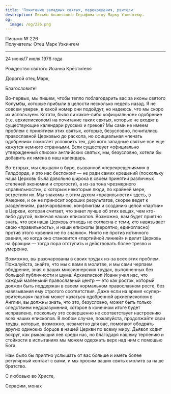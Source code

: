 ```yaml
---
title: 'Почитание западных святых, перекрещения, рвители'
description: Письмо блаженного Серафима отцу Марку Уэкингему.
og:
  image: /og/226.png
---
```


<div style={{textAlign:'right', fontFamily:'monospace'}}>Письмо № 226</div>
<div style={{textAlign:'left', fontFamily:'monospace'}}>Получатель: Отец Марк Уэкингем</div>

---

24 июня/7 июля 1976 года

Рождество святого Иоанна Крестителя

Дорогой отец Марк,

Благословите!

Во-первых, мы пишем, чтобы тепло поблагодарить вас за иконы святого Колумбы, которые прибыли в целости несколько недель назад. Я не совсем уверен, в какой номер они подойдут, но надеюсь, что мы скоро их используем. Кстати, было ли какое-либо «официальное» одобрение (т.е. архиепископом) на почитание таких святых, которые не входят в существующие календари русских и греков? Мы сами не имеем проблем с принятием этих святых, которые, безусловно, почитались православной Церковью до раскола, но официальная «печать одобрения» помогает успокоить тех, для кого западные святые все еще кажутся немного странными. Если существует «официально утвержденный список» английских святых, мы, безусловно, хотели бы добавить их имена в наш календарь.

Во-вторых, мы слышали о буре, вызванной «перекрещениями» в Гилдфорде, и это нас беспокоит — не ради самих крещений (поскольку наша Церковь была довольно широка в своем принятии различных степеней экономии и строгости), а из-за тона чрезмерного «правильности», с которым некоторые люди, по крайней мере, встретили их. Мы знакомы с этим духом «правильности» здесь, в Америке, и он не приносит хороших результатов, скорее ведет к разделениям, разочарованию, конфликтам и созданию целой «партии» в Церкви, которая считает, что знает лучше об этих вещах, чем кто-либо другой, включая наших епископов. Возможно, вам будет приятно знать, что вся наша Церковь отнюдь не согласна с теми, кто навязывает свою «правильность», и наши епископы (вероятно, единогласно) против этого «рвения не по знанию». Никто не против истинного рвения, но когда оно становится «партийной линией» и делит Церковь на фракции — тогда пора отступить и действовать более трезво и умеренно.

Возможно, вы разочарованы в своих трудах из-за всех этих проблем. Пожалуйста, знайте, что мы с вами в молитве, и мы сами черпаем ободрение, зная о ваших миссионерских трудах, выполненных без большой публичности и шума. Архиепископ Иоанн учил нас, что каждый маленький православный центр — это как росток, который должен быть поддержан в своем нормальном православном росте, без навязывания ему строгого соответствия. Даже если на время «супер-рвительная» партия может казаться одобренной архиепископом в Англии, вы должны знать, что это, безусловно, может быть только следствием недоразумения, которое в конечном итоге будет исправлено, поскольку это совершенно не соответствует настроению всех наших епископов. В любом случае, пожалуйста, продолжайте свои труды, которые, возможно, незаметно для вас, помогают ободрять других одиноких борцов в нашей Церкви по всему миру. Дьявол ходит вокруг, как рыкающий лев среди нас, но благодаря нашему терпению и стойкости в испытаниях мы можем одержать верх над ним с помощью Бога.

Нам было бы приятно услышать от вас больше и иметь более регулярный контакт с вами, и мы просим ваших святых молитв за наше братство.

С любовью во Христе,

Серафим, монах